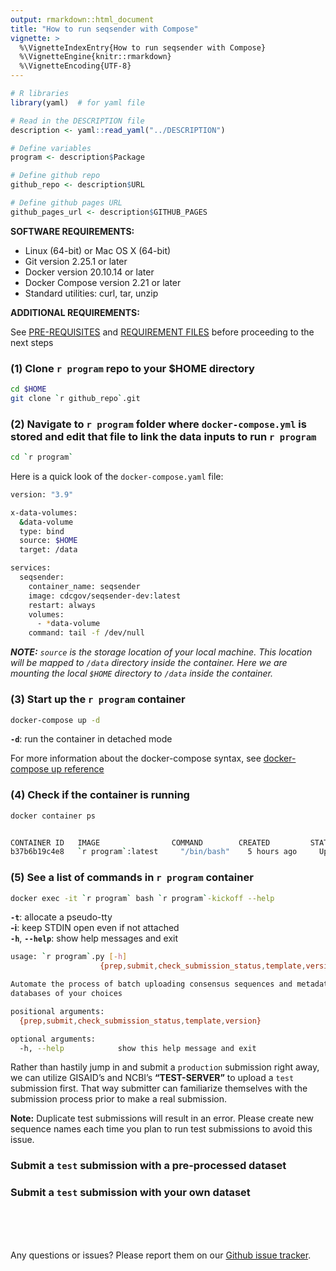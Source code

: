 ```yaml
---
output: rmarkdown::html_document
title: "How to run seqsender with Compose"
vignette: >
  %\VignetteIndexEntry{How to run seqsender with Compose}
  %\VignetteEngine{knitr::rmarkdown}
  %\VignetteEncoding{UTF-8}
---
```


```r
# R libraries
library(yaml)  # for yaml file

# Read in the DESCRIPTION file
description <- yaml::read_yaml("../DESCRIPTION")

# Define variables
program <- description$Package

# Define github repo
github_repo <- description$URL

# Define github pages URL
github_pages_url <- description$GITHUB_PAGES
```

<script type="text/javascript">
  
  function ToggleOperation(id) {
    var x = document.getElementById(id+"-block");
    if (x.style.display === "none") {
      x.style.display = "block";
    } else {
      x.style.display = "none";
    }
  }

</script>

**SOFTWARE REQUIREMENTS:** 

- Linux (64-bit) or Mac OS X (64-bit)
- Git version 2.25.1 or later
- Docker version 20.10.14 or later
- Docker Compose version 2.21 or later
- Standard utilities: curl, tar, unzip

**ADDITIONAL REQUIREMENTS:** 

See [PRE-REQUISITES](`r github_pages_url`/index.html#prerequisites) and [REQUIREMENT FILES](`r github_pages_url`/index.html#requirement-files) before proceeding to the next steps

### (1) Clone ``r program`` repo to your $HOME directory

``` bash
cd $HOME
git clone `r github_repo`.git
```

### (2) Navigate to ``r program`` folder where `docker-compose.yml` is stored and edit that file to link the data inputs to run ``r program``

``` bash
cd `r program`
```

Here is a quick look of the `docker-compose.yaml` file:

```bash
version: "3.9"

x-data-volumes:
  &data-volume
  type: bind
  source: $HOME
  target: /data

services:
  seqsender: 
    container_name: seqsender
    image: cdcgov/seqsender-dev:latest
    restart: always
    volumes: 
      - *data-volume
    command: tail -f /dev/null 
```

_**NOTE:** `source` is the storage location of your local machine. This location will be mapped to `/data` directory inside the container. Here we are mounting the local `$HOME` directory to `/data` inside the container._

### (3) Start up the ``r program`` container

```bash
docker-compose up -d 
```

**`-d`**: run the container in detached mode <br>
  
For more information about the docker-compose syntax, see <a href="https://docs.docker.com/engine/reference/commandline/compose_up/" target="_blank">docker-compose up reference</a>


### (4) Check if the container is running

``` bash
docker container ps


CONTAINER ID   IMAGE                COMMAND        CREATED         STATUS        PORTS      NAMES
b37b6b19c4e8   `r program`:latest     "/bin/bash"    5 hours ago     Up 5 hours               `r program`
```

### (5) See a list of commands in ``r program`` container

``` bash
docker exec -it `r program` bash `r program`-kickoff --help
```

**`-t`**: allocate a pseudo-tty <br> **-i**: keep STDIN open even if not attached <br> 
**`-h`**, **`--help`**: show help messages and exit

``` bash
usage: `r program`.py [-h]
                    {prep,submit,check_submission_status,template,version} ...

Automate the process of batch uploading consensus sequences and metadata to
databases of your choices

positional arguments:
  {prep,submit,check_submission_status,template,version}

optional arguments:
  -h, --help            show this help message and exit
```

Rather than hastily jump in and submit a `production` submission right away, we can utilize GISAID's and NCBI's **“TEST-SERVER”** to upload a `test` submission first. That way submitter can familiarize themselves with the submission process prior to make a real submission. 

**Note:** Duplicate test submissions will result in an error. Please create new sequence names each time you plan to run test submissions to avoid this issue. 

### <a onclick="ToggleOperation('projects')"><i class="fas fa-play" role="presentation" aria-label="play icon"></i> Submit a `test` submission with a pre-processed dataset</a>

<div id="projects-block" style="display: none;">

Here we will go over the steps of preparing and batch uploading meta- and sequence-data to GISAID and NCBI databases using a pre-processed dataset provided with the software. 

The `template` command will allow you to output examples of metadata and config files so you can base your submission on prior to upload a real submission. To get more help on the command, run 

```bash
docker exec -it seqsender bash seqsender-kickoff template --help
```

```bash
usage: seqsender.py template [-h] [--biosample] [--sra] [--genbank] [--gisaid]
                             --organism {FLU,COV} --submission_dir
                             SUBMISSION_DIR --submission_name SUBMISSION_NAME

Return a set of files (e.g., config file, metadata file, fasta files, etc.)
that are needed to make a submission

optional arguments:
  -h, --help            show this help message and exit
  --biosample, -b       Submit to BioSample. (default: )
  --sra, -s             Submit to SRA. (default: )
  --genbank, -n         Submit to Genbank. (default: )
  --gisaid, -g          Submit to GISAID. (default: )
  --organism {FLU,COV}  Type of organism data (default: FLU)
  --submission_dir SUBMISSION_DIR
                        Directory to where all required files (such as
                        metadata, fasta, etc.) are stored (default: None)
  --submission_name SUBMISSION_NAME
                        Name of the submission (default: None)
```

<br>

#### 1. Download the pre-processed meta- and sequence-data

```bash
docker exec -it seqsender bash seqsender-kickoff template \
--organism FLU \
-bsng \
--submission_dir /data \
--submission_name flu-test-submission
```

- **`--organism`** specifies the type of data to download. Currently, **Influenza A Virus** (FLU) and **SARS-COV-2** (COV) are the only two options. Additional datasets for other organisms will be provided in future updates or requests. <br>
- **`-bsng`** is a combination flag of databases: **Biosample** *(`-b` or `--biosample`)*, **SRA** *(`-s` or `--sra`)*, **Genbank** *(`-n` or `--genbank`)*, and **GISAID** *(`-g` or `--gisaid`)*. This combination flag tells ``r program`` to generate an unified meta- and sequence-data into one file so we can perform batch upload to all databases simultaneously. <br>
- **`--submission_dir`** is the directory where you store all of the submission histories (e.g. `/data` -> our `$HOME` directory). <br>
- **`--submission_name`** is the submission folder inside the `--submission_dir` directory where it contains all necessary files (such as *config.yaml*, *metadata.csv*, *sequence.fasta*, *raw reads*, etc.) in order to make a submission.

A quick look at the output files:

![](images/submission_dir.png)

Here is the standard out of the command.

```bash
Generating submission template
Files are stored at: /data/flu-test-submission

Total runtime (HRS:MIN:SECS): 0:00:00.115140
```

#### 2. Set up the config file -- `config.yaml`

After the template is downloaded in `(1)`, you can find `config.yaml` in your local `$HOME/flu-test-submission` directory. The `config.yaml` yaml file provides a brief description about the submission and contains user credentials that allow ``r program`` to authenticate the database prior to upload a submission. 

Open that file with a text editor of your choice and fill in the appropriate information about your submission. 

![](images/config_file.png)

:::{style="padding: 10px; border: 1px solid blue !important;"}
<i class="fas fa-triangle-exclamation" role="presentation" aria-label="triangle-exclamation icon"></i> **NOTE:** <br>

- To submit to NCBI only, one can remove the **GISAID Submission (b)** section from the config file. Vice versa, to submit to GISAID only, just remove the **NCBI Submission (a)** section. <br>
- **Submission_Position** determines the order of the database in which we will submit first. For instance, if GISAID is set as `1`, ``r program`` will submit to GISAID first, then after all samples are assigned with a GISAID accession number, ``r program`` will proceed to submit to NCBI. This order of submission ensures samples are linked correctly between the two databases after submission. <br> 
- **Username** and **Password** under the **NCBI Submission (b)** section are the credentials used to authenticate the **NCBI FTP Server** (not to mistake with individual NCBI account). See [PRE-REQUISITES](`r github_pages_url`/articles/index.html#prerequisites) for more details.
:::

:::{style="padding: 10px; border: 1px solid blue !important;"}
<i class="fas fa-triangle-exclamation" role="presentation" aria-label="triangle-exclamation icon"></i> **ADDITIONAL REQUIREMENTS:** <br>

- If **SRA** is in your list of submitting databases, the raw reads for all samples must be provided and stored in a subfolder called `raw_reads` inside your submission directory of choice.
- If **GISAID** is in your list of submitting databases, download the CLI package that associated with your organism of interest (e.g, <a href="images/fluCLI_download.png" target="_blank">**Influenza A Virus** (FLU)</a> or <a href="images/covCLI_download.png" target="_blank">**SARS-COV-2** (COV)</a>) from the GISAID platform and stored them in a subfolder called `gisaid_cli` inside your submission directory of choice. 

A quick look of where to store the downloaded **GISAID CLI** package,

![](images/gisaid_cli_dir.png)

_**Important:** Make sure you binary CLI package are executable. To allow executable permissions, run_
```bash
chmod a+x <your_gisaid_cli_binary>
```
:::

<br>

#### 3. Upload a test submission

```bash
docker exec -it seqsender bash seqsender-kickoff submit \
--organism FLU \
-bsng \
--submission_dir /data \
--submission_name flu-test-submission \
--config_file config.yaml \
--metadata_file metadata.csv \
--fasta_file sequence.fasta \
--test
```

- **`--organism`** specifies the type of data to upload. Currently, **Influenza A Virus** (FLU) and **SARS-COV-2** (COV) are the only two options. <br>
- **`-bsng`** is a combination flag of databases: **Biosample** *(`-b` or `--biosample`)*, **SRA** *(`-s` or `--sra`)*, **Genbank** *(`-n` or `--genbank`)*, and **GISAID** *(`-g` or `--gisaid`)*. This combination flag tells ``r program`` to prep and submit to each given database. See `docker exec -it seqsender bash seqsender-kickoff submit --help` for more details. <br>
- **`--submission_dir`** is the directory where you store all of the submission histories (e.g. `/data` -> our `$HOME` directory). <br>
- **`--submission_name`** is the submission folder inside the `--submission_dir` directory where it contains all necessary files (such as *config.yaml*, *metadata.csv*, *sequence.fasta*, *raw reads*, etc.) in order to make a submission. <br>
- **`--config_file`** is the config file inside the `--submission_name` directory. <br> 
- **`--metadata_file`** is the metadata file inside the `--submission_name` directory. <br> 
- **`--fasta_file`** is the fasta file inside the `--submission_name` directory. <br>
- **`--test`** is used to submit to **“TEST-SERVER ONLY”** . For `production` submission, please remove this flag.

A quick look at the standard output.

```bash
Creating submission files for BIOSAMPLE
Files are stored at: /data/flu-test-submission/submission_files/BIOSAMPLE

Creating submission files for SRA
Files are stored at: /data/flu-test-submission/submission_files/SRA

Creating submission files for GENBANK
Files are stored at: /data/flu-test-submission/submission_files/GENBANK

Creating submission files for GISAID
Files are stored at: /data/flu-test-submission/submission_files/GISAID

Uploading submission files to NCBI-BIOSAMPLE
Performing a 'Test' submission
If this is not a 'Test' submission, interrupts submission immediately.

Connecting to NCBI FTP Server
Submission name: flu-test-submission
Submitting 'flu-test-submission'

Uploading submission files to NCBI-SRA
Performing a 'Test' submission
If this is not a 'Test' submission, interrupts submission immediately.

Connecting to NCBI FTP Server
Submission name: flu-test-submission
Submitting 'flu-test-submission'

Uploading submission files to GISAID-FLU
Performing a 'Test' submission with Client-Id: TEST-EA76875B00C3
If this is not a 'Test' submission, interrupts submission immediately.

Submission attempt: 1
Uploading successfully
Status report is stored at: /data/flu-test-submission/submission_report_status.csv
Log file is stored at: /data/flu-test-submission/submission_files/GISAID/gisaid_upload_log_attempt_1.txt
```

#### 4. Check the status of a submission

After a submission is submitted, you can routinely check the status of the submission.

```bash
docker exec -it seqsender bash seqsender-kickoff check_submission_status \
--organism FLU \
--submission_dir /data \
--submission_name flu-test-submission \
--test
```

- **`--organism`** specifies the type of data. Currently, **Influenza A Virus** (FLU) and **SARS-COV-2** (COV) are the only two options. <br>
- **`--submission_dir`** is the directory where you store all of the submission histories. <br>
- **`--submission_name`** is the submission folder inside the `--submission_dir` directory where it contains all necessary files (such as *config.yaml*, *metadata.csv*, *sequence.fasta*, *raw reads*, etc.) in order to make a submission. <br>
- **`--test`** is used to submit to **“TEST-SERVER ONLY”** . For `production` submission, please remove this flag.

Here is a quick look at the standard output:

```bash
Checking submission status for:

Submission name: flu-test-submission
Submission organism: FLU
Submission type: Test

Submission database: GISAID
Submission status: processed-ok

Submission database: BIOSAMPLE
Pulling down report.xml
Submission status: submitted

Submission database: SRA
Pulling down report.xml
Submission status: submitted

Submission database: GENBANK
Submission status: ---

Total runtime (HRS:MIN:SECS): 0:00:08.213955
```

Here is a list of submission statuses and its meanings:

> 1. If at least one action has **Processed-error**, submission status is **Processed-error** <br>
> 2. Otherwise if at least one action has **Processing** state, the whole submission is **Processing** <br>
> 3.  Otherwise, if at least one action has **Queued** state, the whole submission is **Queued** <br>
> 4.  Otherwise, if at least one action has **Deleted** state, the whole submission is **Deleted** <br>
> 5.  If all actions have **Processed-ok**, submission status is **Processed-ok** <br>
> 6.  Otherwise submission status is **Submitted**

<br>

</div>

### <a onclick="ToggleOperation('chemicals')"><i class="fas fa-play" role="presentation" aria-label="play icon"></i> Submit a `test` submission with your own dataset</a>

<div id="chemicals-block" style="display: none;">

Before you can perform a `test` submission with your own dataset, make sure you have the required files (such as **config.yaml**, **metadata.csv**, **sequence.fasta**, **raw reads**, etc.) already prepared and stored in the submission directory of your choice. 

<br>

#### 1. Assemble your meta- and sequence-data

(a) To prep for FLU submissions, select one of the databases below for more details

> <a href="`r github_pages_url`/articles/biosample_submission.html" target="_blank">BioSample</a> <br>
> <a href="`r github_pages_url`/articles/sra_submission.html" target="_blank">SRA</a> <br>
> <a href="`r github_pages_url`/articles/genbank_submission.html" target="_blank">Genbank</a> <br>
> <a href="`r github_pages_url`/articles/gisaid_flu_required_fields.html" target="_blank">GISAID</a> <br>
> <a href="`r github_pages_url`/articles/multiple_databases_submission.html" target="_blank">Multiple databases</a>

(b) To prep for COV submissions, select one of the databases below for more details 

> <a href="`r github_pages_url`/articles/biosample_submission.html" target="_blank">BioSample</a> <br>
> <a href="`r github_pages_url`/articles/sra_submission.html" target="_blank">SRA</a> <br>
> <a href="`r github_pages_url`/articles/genbank_submission.html" target="_blank">Genbank</a> <br>
> <a href="`r github_pages_url`/articles/gisaid_cov_submission.html" target="_blank">GISAID</a> <br>
> <a href="`r github_pages_url`/articles/multiple_databases_submission.html" target="_blank">Multiple databases</a>

After you have finished prepping for your database of choices in `(a)` or `(b)`, create a submission folder and store all your metadata and sequence files there.

Here is a quick look at the folder structure

![](images/submission_dir.png)

Finally, make sure additional requirements below are met before you can proceed to the next steps.

:::{style="padding: 10px; border: 1px solid blue !important;"}
- If **SRA** is in your list of submitting databases, the raw reads for all samples must be provided and stored in a subfolder called `raw_reads` inside your submission directory of choice.
- If **GISAID** is in your list of submitting databases, download the CLI package that associated with your organism of interest (e.g, <a href="images/fluCLI_download.png" target="_blank">**Influenza A Virus** (FLU)</a> or <a href="images/covCLI_download.png" target="_blank">**SARS-COV-2** (COV)</a>) from the GISAID platform and stored them in a subfolder called `gisaid_cli` inside your submission directory of choice. 

Here is an example of where to place the **GISAID CLI** package.

![](images/gisaid_cli_dir.png)

_**Important:** Make sure you binary CLI package are executable. To allow executable permissions, run_
```bash
chmod a+x <your_gisaid_cli_binary>
```
:::

<br>

#### 2. Upload a test submission

After all files are (i) are prepared, we can go ahead and upload the submission

```bash
docker exec -it seqsender bash seqsender-kickoff submit \
--organism FLU \
-bsng \
--submission_dir /data \
--submission_name flu-test-submission \
--config_file config.yaml \
--metadata_file metadata.csv \
--fasta_file sequence.fasta \
--test
```

- **`--organism`** specifies the type of data to upload. Currently, **Influenza A Virus** (FLU) and **SARS-COV-2** (COV) are the only two options. <br>
- **`-bsng`** is a combination flag of databases: **Biosample** *(`-b` or `--biosample`)*, **SRA** *(`-s` or `--sra`)*, **Genbank** *(`-n` or `--genbank`)*, and **GISAID** *(`-g` or `--gisaid`)*. This combination flag tells ``r program`` to prep and submit to each given database. See `docker exec -it seqsender bash seqsender-kickoff submit --help` for more details. <br>
- **`--submission_dir`** is the directory where you store all of the submission histories (e.g. `/data` -> our `$HOME` directory). <br>
- **`--submission_name`** is the submission folder inside the `--submission_dir` directory where it contains all necessary files (such as *config.yaml*, *metadata.csv*, *sequence.fasta*, *raw reads*, etc.) in order to make a submission. <br>
- **`--config_file`** is the config file inside the `--submission_name` directory. <br> 
- **`--metadata_file`** is the metadata file inside the `--submission_name` directory. <br> 
- **`--fasta_file`** is the fasta file inside the `--submission_name` directory. <br>
- **`--test`** is used to submit to **“TEST-SERVER ONLY”** . For `production` submission, please remove this flag.

A quick look at the standard output.

```bash
Creating submission files for BIOSAMPLE
Files are stored at: /data/flu-test-submission/submission_files/BIOSAMPLE

Creating submission files for SRA
Files are stored at: /data/flu-test-submission/submission_files/SRA

Creating submission files for GENBANK
Files are stored at: /data/flu-test-submission/submission_files/GENBANK

Creating submission files for GISAID
Files are stored at: /data/flu-test-submission/submission_files/GISAID

Uploading submission files to NCBI-BIOSAMPLE
Performing a 'Test' submission
If this is not a 'Test' submission, interrupts submission immediately.

Connecting to NCBI FTP Server
Submission name: flu-test-submission
Submitting 'flu-test-submission'

Uploading submission files to NCBI-SRA
Performing a 'Test' submission
If this is not a 'Test' submission, interrupts submission immediately.

Connecting to NCBI FTP Server
Submission name: flu-test-submission
Submitting 'flu-test-submission'

Uploading submission files to GISAID-FLU
Performing a 'Test' submission with Client-Id: TEST-EA76875B00C3
If this is not a 'Test' submission, interrupts submission immediately.

Submission attempt: 1
Uploading successfully
Status report is stored at: /data/flu-test-submission/submission_report_status.csv
Log file is stored at: /data/flu-test-submission/submission_files/GISAID/gisaid_upload_log_attempt_1.txt
```

#### 3. Check the status of a submission

After a submission is submitted, you can routinely check the status of the submission.

```bash
docker exec -it seqsender bash seqsender-kickoff check_submission_status \
--organism FLU \
--submission_dir /data \
--submission_name flu-test-submission \
--test
```

- **`--organism`** specifies the type of data. Currently, **Influenza A Virus** (FLU) and **SARS-COV-2** (COV) are the only two options. <br>
- **`--submission_dir`** is the directory where you store all of the submission histories (e.g. `/data` -> our `$HOME` directory). <br>
- **`--submission_name`** is the submission folder inside the `--submission_dir` directory where it contains all necessary files (such as *config.yaml*, *metadata.csv*, *sequence.fasta*, *raw reads*, etc.) in order to make a submission. <br>
- **`--test`** is used to submit to **“TEST-SERVER ONLY”** . For `production` submission, please remove this flag.

Here is a quick look at the standard output:

```bash
Checking submission status for:

Submission name: flu-test-submission
Submission organism: FLU
Submission type: Test

Submission database: GISAID
Submission status: processed-ok

Submission database: BIOSAMPLE
Pulling down report.xml
Submission status: submitted

Submission database: SRA
Pulling down report.xml
Submission status: submitted

Submission database: GENBANK
Submission status: ---

Total runtime (HRS:MIN:SECS): 0:00:08.213955
```

Here is a list of submission statuses and its meanings:

> 1. If at least one action has **Processed-error**, submission status is **Processed-error** <br>
> 2. Otherwise if at least one action has **Processing** state, the whole submission is **Processing** <br>
> 3.  Otherwise, if at least one action has **Queued** state, the whole submission is **Queued** <br>
> 4.  Otherwise, if at least one action has **Deleted** state, the whole submission is **Deleted** <br>
> 5.  If all actions have **Processed-ok**, submission status is **Processed-ok** <br>
> 6.  Otherwise submission status is **Submitted**

<br>

</div>

<br><br><br>

Any questions or issues? Please report them on our <a href="`r github_repo`/issues" target="_blank">Github issue tracker</a>.

<br>





